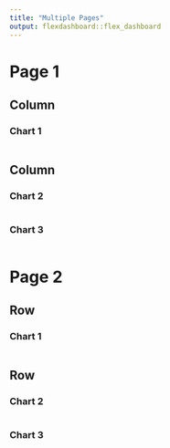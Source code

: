 ---
title: "Multiple Pages"
output: flexdashboard::flex_dashboard
---

Page 1
=====================================  
    
Column {data-width=600}
-------------------------------------
    
### Chart 1
    
```{r}
```
   
Column {data-width=400}
-------------------------------------
   
### Chart 2

```{r}
```   
 
### Chart 3
    
```{r}
```

Page 2 {data-orientation=rows}
=====================================     
   
Row {data-height=600}
-------------------------------------

### Chart 1

```{r}
```

Row {data-height=400}
-------------------------------------
   
### Chart 2

```{r}
```   
    
### Chart 3

```{r}
```
